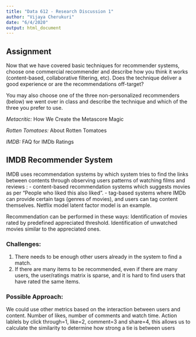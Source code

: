 ```yaml
---
title: "Data 612 - Research Discussion 1"
author: "Vijaya Cherukuri"
date: "6/4/2020"
output: html_document
---
```


## Assignment

Now that we have covered basic techniques for recommender systems, choose one commercial recommender and describe how you think it works (content-based, collaborative filtering, etc). Does the technique deliver a good experience or are the recommendations off-target?

You may also choose one of the three non-personalized recommenders (below) we went over in class and describe the technique and which of the three you prefer to use.

*Metacritic:* How We Create the Metascore Magic

*Rotten Tomatoes:* About Rotten Tomatoes

*IMDB:* FAQ for IMDb Ratings


## IMDB Recommender System

IMDB uses recommendation systems by which system tries to find the links between contents through observing users patterns of watching films and reviews : - content-based recommendation systems which suggests movies as per “People who liked this also liked”.
- tag-based systems where IMDb can provide certain tags (genres of movies), and users can tag content themselves. Netflix model latent factor model is an example.

Recommendation can be performed in these ways:
Identification of movies rated by predefined appreciated threshold.
Identification of unwatched movies similar to the appreciated ones.

### Challenges:
1) There needs to be enough other users already in the system to find a match.
2) If there are many items to be recommended, even if there are many users, the user/ratings matrix is sparse, and it is hard to find users that have rated the same items.

### Possible Approach:
We could use other metrics based on the interaction between users and content. Number of likes, number of comments and watch time. 
Action lablels by click through=1, like=2, comment=3 and share=4, this allows us to calculate the similarity to determine how strong a tie is between users